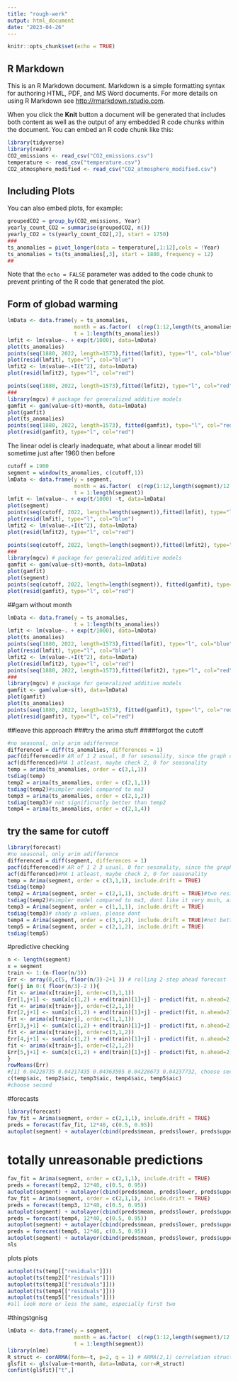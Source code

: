 ```yaml
---
title: "rough-werk"
output: html_document
date: "2023-04-26"
---
```


```r
knitr::opts_chunk$set(echo = TRUE)
```

## R Markdown
 
This is an R Markdown document. Markdown is a simple formatting syntax for authoring HTML, PDF, and MS Word documents. For more details on using R Markdown see <http://rmarkdown.rstudio.com>.

When you click the **Knit** button a document will be generated that includes both content as well as the output of any embedded R code chunks within the document. You can embed an R code chunk like this:

```r
library(tidyverse)
library(readr)
CO2_emissions <- read_csv("CO2_emissions.csv")
temperature <- read_csv("temperature.csv")
CO2_atmosphere_modified <- read_csv("CO2_atmosphere_modified.csv")
```

## Including Plots

You can also embed plots, for example:

```r
groupedCO2 = group_by(CO2_emissions, Year)
yearly_count_CO2 = summarise(groupedCO2, n())
yearly_CO2 = ts(yearly_count_CO2[,2], start = 1750)
###
ts_anomalies = pivot_longer(data = temperature[,1:12],cols = !Year)
ts_anomalies = ts(ts_anomalies[,3], start = 1880, frequency = 12)
##

```

Note that the `echo = FALSE` parameter was added to the code chunk to prevent printing of the R code that generated the plot.

## Form of globad warming

```r
lmData <- data.frame(y = ts_anomalies,
                     month = as.factor(  c(rep(1:12,length(ts_anomalies)/12 ),1)),
                     t = 1:length(ts_anomalies))
lmfit <- lm(value~. + exp(t/1000), data=lmData)
plot(ts_anomalies)
points(seq(1880, 2022, length=1573),fitted(lmfit), type="l", col="blue")
plot(resid(lmfit), type="l", col="blue")
lmfit2 <- lm(value~.+I(t^2), data=lmData)
plot(resid(lmfit2), type="l", col="red")

points(seq(1880, 2022, length=1573),fitted(lmfit2), type="l", col="red")
###
library(mgcv) # package for generalized additive models
gamfit <- gam(value~s(t)+month, data=lmData)
plot(gamfit)
plot(ts_anomalies)
points(seq(1880, 2022, length=1573), fitted(gamfit), type="l", col="red")
plot(resid(gamfit), type="l", col="red")
```


The linear odel is clearly inadequate, what about a linear model till sometime just after 1960 then before
```r
cutoff = 1900
segment = window(ts_anomalies, c(cutoff,1))
lmData <- data.frame(y = segment,
                     month = as.factor(  c(rep(1:12,length(segment)/12 ),1)),
                     t = 1:length(segment))
lmfit <- lm(value~. + exp(t/1000) -t, data=lmData)
plot(segment)
points(seq(cutoff, 2022, length=length(segment)),fitted(lmfit), type="l", col="blue")
plot(resid(lmfit), type="l", col="blue")
lmfit2 <- lm(value~.+I(t^2), data=lmData)
plot(resid(lmfit2), type="l", col="red")

points(seq(cutoff, 2022, length=length(segment)),fitted(lmfit2), type="l", col="red")
###
library(mgcv) # package for generalized additive models
gamfit <- gam(value~s(t)+month, data=lmData)
plot(gamfit)
plot(segment)
points(seq(cutoff, 2022, length=length(segment)), fitted(gamfit), type="l", col="red")
plot(resid(gamfit), type="l", col="red")
```


##gam without month

```r
lmData <- data.frame(y = ts_anomalies,
                     t = 1:length(ts_anomalies))
lmfit <- lm(value~. + exp(t/1000), data=lmData)
plot(ts_anomalies)
points(seq(1880, 2022, length=1573),fitted(lmfit), type="l", col="blue")
plot(resid(lmfit), type="l", col="blue")
lmfit2 <- lm(value~.+I(t^2), data=lmData)
plot(resid(lmfit2), type="l", col="red")
points(seq(1880, 2022, length=1573),fitted(lmfit2), type="l", col="red")
###
library(mgcv) # package for generalized additive models
gamfit <- gam(value~s(t), data=lmData)
plot(gamfit)
plot(ts_anomalies)
points(seq(1880, 2022, length=1573), fitted(gamfit), type="l", col="red")
plot(resid(gamfit), type="l", col="red")
```
##leave this approach
###try the arima stuff
####forgot the cutoff
```r
#no seasonal, only arim adifference
differenced = diff(ts_anomalies, differences = 1) 
pacf(differenced)# AR of 1 2 usual, 0 for sesonality, since the graph oes down slowly, also some part of MA
acf(differenced)#MA 1 atleast, maybe check 2, 0 for seasonality
temp = arima(ts_anomalies, order = c(3,1,1))
tsdiag(temp)
temp2 = arima(ts_anomalies, order = c(2,1,1))
tsdiag(temp2)#simpler model compared to ma3
temp3 = arima(ts_anomalies, order = c(2,1,2))
tsdiag(temp3)# not significnatly better than temp2
temp4 = arima(ts_anomalies, order = c(2,1,4))


```

## try the same for cutoff
```r
library(forecast)
#no seasonal, only arim adifference
differenced = diff(segment, differences = 1) 
pacf(differenced)# AR of 1 2 3 usual, 0 for sesonality, since the graph oes down slowly, also some part of MA
acf(differenced)#MA 1 atleast, maybe check 2, 0 for seasonality
temp = Arima(segment, order = c(3,1,1), include.drift = TRUE)
tsdiag(temp)
temp2 = Arima(segment, order = c(2,1,1), include.drift = TRUE)#two residuals at k = 4 sigma squared, dont like it
tsdiag(temp2)#simpler model compared to ma3, dont like it very much, aic etc are close
temp3 = Arima(segment, order = c(1,1,1), include.drift = TRUE)
tsdiag(temp3)# shady p values, please dont
temp4 = Arima(segment, order = c(3,1,2), include.drift = TRUE)#not better compared to temp, very large residuals sometimes
temp5 = Arima(segment, order = c(2,1,2), include.drift = TRUE)
tsdiag(temp5)

```

#predictive checking
```r
n <- length(segment)
x = segment
train <- 1:(n-floor(n/3))
Err <- array(0,c(5, floor(n/3)-2+1 )) # rolling 2-step ahead forecast
for(j in 0:( floor(n/3)-2 )){
fit <- arima(x[train+j], order=c(3,1,1))
Err[1,j+1] <- sum(x[c(1,2) + end(train)[1]+j] - predict(fit, n.ahead=2)$pred)^2
fit <- arima(x[train+j], order=c(2,1,1))
Err[2,j+1] <- sum(x[c(1,2) + end(train)[1]+j] - predict(fit, n.ahead=2)$pred)^2
fit <- arima(x[train+j], order=c(1,1,1))
Err[3,j+1] <- sum(x[c(1,2) + end(train)[1]+j] - predict(fit, n.ahead=2)$pred)^2
fit <- arima(x[train+j], order=c(3,1,2))
Err[4,j+1] <- sum(x[c(1,2) + end(train)[1]+j] - predict(fit, n.ahead=2)$pred)^2
fit <- arima(x[train+j], order=c(2,1,2))
Err[5,j+1] <- sum(x[c(1,2) + end(train)[1]+j] - predict(fit, n.ahead=2)$pred)^2
}
rowMeans(Err)
#[1] 0.04228735 0.04217435 0.04363595 0.04228673 0.04237732, choose second
c(temp$aic, temp2$aic, temp3$aic, temp4$aic, temp5$aic)
#choose second
```

#forecasts
```r
library(forecast)
fav_fit = Arima(segment, order = c(2,1,1), include.drift = TRUE)
preds = forecast(fav_fit, 12*40, c(0.5, 0.95))
autoplot(segment) + autolayer(cbind(preds$mean, preds$lower, preds$upper)) 
```
# totally unreasonable predictions

```r
fav_fit = Arima(segment, order = c(2,1,1), include.drift = TRUE)
preds = forecast(temp2, 12*40, c(0.5, 0.95))
autoplot(segment) + autolayer(cbind(preds$mean, preds$lower, preds$upper)) 
fav_fit = Arima(segment, order = c(2,1,1), include.drift = TRUE)
preds = forecast(temp3, 12*40, c(0.5, 0.95))
autoplot(segment) + autolayer(cbind(preds$mean, preds$lower, preds$upper)) 
preds = forecast(temp4, 12*40, c(0.5, 0.95))
autoplot(segment) + autolayer(cbind(preds$mean, preds$lower, preds$upper)) 
preds = forecast(temp5, 12*40, c(0.5, 0.95))
autoplot(segment) + autolayer(cbind(preds$mean, preds$lower, preds$upper)) 
nls

```

plots plots
```r
autoplot(ts(temp[["residuals"]]))
autoplot(ts(temp2[["residuals"]]))
autoplot(ts(temp3[["residuals"]]))
autoplot(ts(temp4[["residuals"]]))
autoplot(ts(temp5[["residuals"]]))
#all look more or less the same, especially first two

```

#thingstgnisg

```r
lmData <- data.frame(y = segment,
                     month = as.factor(  c(rep(1:12,length(segment)/12 ),1)),
                     t = 1:length(segment))
library(nlme)
R_struct <- corARMA(form=~t, p=2, q = 1) # ARMA(2,1) correlation structure
glsfit <- gls(value~t+month, data=lmData, corr=R_struct)
confint(glsfit)["t",]
```


